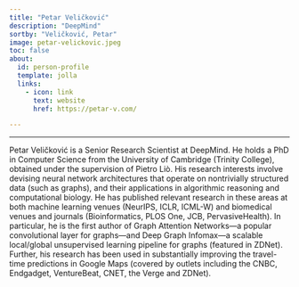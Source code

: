 ```yaml
---
title: "Petar Veličković"
description: "DeepMind"
sortby: "Veličković, Petar"
image: petar-velickovic.jpeg
toc: false
about:
  id: person-profile
  template: jolla
  links:
    - icon: link
      text: website
      href: https://petar-v.com/

---
```

---


:::{#person-profile}
:::

Petar Veličković is a Senior Research Scientist at DeepMind. He holds a PhD in Computer Science from the University of Cambridge (Trinity College), obtained under the supervision of Pietro Liò. His research interests involve devising neural network architectures that operate on nontrivially structured data (such as graphs), and their applications in algorithmic reasoning and computational biology. He has published relevant research in these areas at both machine learning venues (NeurIPS, ICLR, ICML-W) and biomedical venues and journals (Bioinformatics, PLOS One, JCB, PervasiveHealth). In particular, he is the first author of Graph Attention Networks—a popular convolutional layer for graphs—and Deep Graph Infomax—a scalable local/global unsupervised learning pipeline for graphs (featured in ZDNet). Further, his research has been used in substantially improving the travel-time predictions in Google Maps (covered by outlets including the CNBC, Endgadget, VentureBeat, CNET, the Verge and ZDNet).





